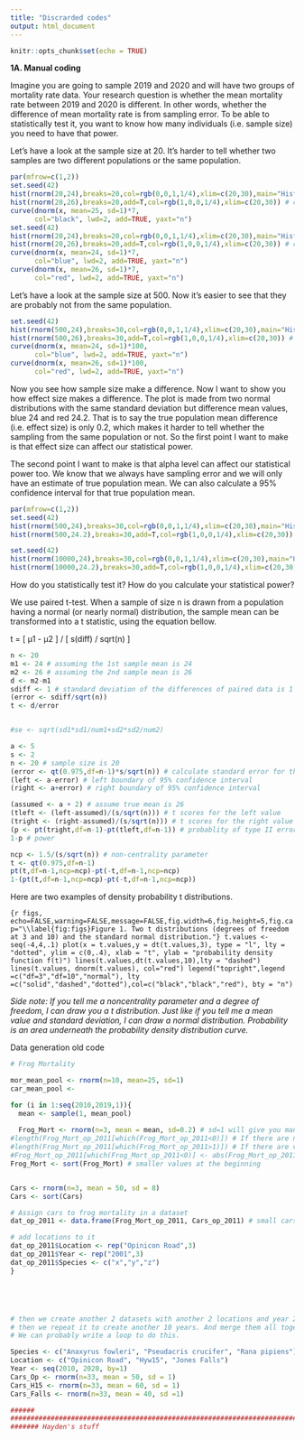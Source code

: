 ```yaml
---
title: "Discrarded codes"
output: html_document
---
```


```r
knitr::opts_chunk$set(echo = TRUE)
```

**1A. Manual coding**

Imagine you are going to sample 2019 and 2020 and will have two groups of mortality rate data. Your research question is whether the mean mortality rate between 2019 and 2020 is different. In other words, whether the difference of mean mortality rate is from sampling error. To be able to statistically test it, you want to know how many individuals (i.e. sample size) you need to have that power. 

Let's have a look at the sample size at 20. It's harder to tell whether two samples are two different populations or the same population. 

```r
par(mfrow=c(1,2))
set.seed(42)
hist(rnorm(20,24),breaks=20,col=rgb(0,0,1,1/4),xlim=c(20,30),main="Histogram (n=20)",xlab="values") # centered at 24 
hist(rnorm(20,26),breaks=20,add=T,col=rgb(1,0,0,1/4),xlim=c(20,30)) # centered at 26
curve(dnorm(x, mean=25, sd=1)*7, 
      col="black", lwd=2, add=TRUE, yaxt="n")
set.seed(42)
hist(rnorm(20,24),breaks=20,col=rgb(0,0,1,1/4),xlim=c(20,30),main="Histogram (n=20)",xlab="values") # centered at 24 
hist(rnorm(20,26),breaks=20,add=T,col=rgb(1,0,0,1/4),xlim=c(20,30)) # centered at 26
curve(dnorm(x, mean=24, sd=1)*7, 
      col="blue", lwd=2, add=TRUE, yaxt="n")
curve(dnorm(x, mean=26, sd=1)*7, 
      col="red", lwd=2, add=TRUE, yaxt="n")
```


Let's have a look at the sample size at 500. Now it's easier to see that they are probably not from the same population. 


```r
set.seed(42)
hist(rnorm(500,24),breaks=30,col=rgb(0,0,1,1/4),xlim=c(20,30),main="Histogram (n=500)",xlab="values") # centered at 24 
hist(rnorm(500,26),breaks=30,add=T,col=rgb(1,0,0,1/4),xlim=c(20,30)) # centered at 26
curve(dnorm(x, mean=24, sd=1)*100, 
      col="blue", lwd=2, add=TRUE, yaxt="n")
curve(dnorm(x, mean=26, sd=1)*100, 
      col="red", lwd=2, add=TRUE, yaxt="n")
```

Now you see how sample size make a difference. Now I want to show you how effect size makes a difference. The plot is made from two normal distributions with the same standard deviation but difference mean values, blue 24 and red 24.2. That is to say the true population mean difference (i.e. effect size) is only 0.2, which makes it harder to tell whether the sampling from the same population or not. So the first point I want to make is that effect size can affect our statistical power. 

The second point I want to make is that alpha level can affect our statistical power too. We know that we always have sampling error and we will only have an estimate of true population mean. We can also calculate a 95% confidence interval for that true population mean. 

```r
par(mfrow=c(1,2))
set.seed(42)
hist(rnorm(500,24),breaks=30,col=rgb(0,0,1,1/4),xlim=c(20,30),main="Histogram (n=500)",xlab="values") # centered at 24 
hist(rnorm(500,24.2),breaks=30,add=T,col=rgb(1,0,0,1/4),xlim=c(20,30)) # centered at 26

set.seed(42)
hist(rnorm(10000,24),breaks=30,col=rgb(0,0,1,1/4),xlim=c(20,30),main="Histogram (n=10000)",xlab="values") # centered at 24 
hist(rnorm(10000,24.2),breaks=30,add=T,col=rgb(1,0,0,1/4),xlim=c(20,30)) # centered at 26
```




How do you statistically test it? How do you calculate your statistical power? 

We use paired t-test. When a sample of size n is drawn from a population having a normal (or nearly normal) distribution, the sample mean can be transformed into a t statistic, using the equation bellow.

t = [ μ1 - μ2 ] / [ s(diff) / sqrt(n) ]


```r
n <- 20
m1 <- 24 # assuming the 1st sample mean is 24 
m2 <- 26 # assuming the 2nd sample mean is 26
d <- m2-m1
sdiff <- 1 # standard deviation of the differences of paired data is 1 
(error <- sdiff/sqrt(n))
t <- d/error


#se <- sqrt(sd1*sd1/num1+sd2*sd2/num2)

a <- 5
s <- 2 
n <- 20 # sample size is 20 
(error <- qt(0.975,df=n-1)*s/sqrt(n)) # calculate standard error for the mean. qt() quantile function for the student t distribution. 
(left <- a-error) # left boundary of 95% confidence interval 
(right <- a+error) # right boundary of 95% confidence interval 

(assumed <- a + 2) # assume true mean is 26 
(tleft <- (left-assumed)/(s/sqrt(n))) # t scores for the left value
(tright <- (right-assumed)/(s/sqrt(n))) # t scores for the right value
(p <- pt(tright,df=n-1)-pt(tleft,df=n-1)) # probablity of type II error
1-p # power

ncp <- 1.5/(s/sqrt(n)) # non-centrality parameter
t <- qt(0.975,df=n-1) 
pt(t,df=n-1,ncp=ncp)-pt(-t,df=n-1,ncp=ncp)
1-(pt(t,df=n-1,ncp=ncp)-pt(-t,df=n-1,ncp=ncp))
```


Here are two examples of density probability t distributions. 

```{r figs, echo=FALSE,warning=FALSE,message=FALSE,fig.width=6,fig.height=5,fig.cap="\\label{fig:figs}Figure 1. Two t distributions (degrees of freedom at 3 and 10) and the standard normal distribution."}
t.values <- seq(-4,4,.1)
plot(x = t.values,y = dt(t.values,3), type = "l", lty = "dotted", ylim = c(0,.4), xlab = "t", ylab = "probability density function f(t)")
lines(t.values,dt(t.values,10),lty = "dashed")
lines(t.values, dnorm(t.values), col="red")
legend("topright",legend =c("df=3","df=10","normal"), lty =c("solid","dashed","dotted"),col=c("black","black","red"), bty = "n")
```

*Side note: If you tell me a noncentrality parameter and a degree of freedom, I can draw you a t distribution. Just like if you tell me a mean value and standard deviation, I can draw a normal distribution. Probability is an area underneath the probability density distribution curve.*


Data generation old code



```r
# Frog Mortality 

mor_mean_pool <- rnorm(n=10, mean=25, sd=1)
car_mean_pool <- 

for (i in 1:seq(2010,2019,1)){
  mean <- sample(1, mean_pool) 
  
  Frog_Mort <- rnorm(n=3, mean = mean, sd=0.2) # sd=1 will give you many negative values and values over 1
#length(Frog_Mort_op_2011[which(Frog_Mort_op_2011<0)]) # If there are negative values, we could change them to positive
#length(Frog_Mort_op_2011[which(Frog_Mort_op_2011>1)]) # If there are values over 1, need to delete them 
#Frog_Mort_op_2011[which(Frog_Mort_op_2011<0)] <- abs(Frog_Mort_op_2011[which(Frog_Mort_op_2011<0)])
Frog_Mort <- sort(Frog_Mort) # smaller values at the beginning


Cars <- rnorm(n=3, mean = 50, sd = 8) 
Cars <- sort(Cars)

# Assign cars to frog mortality in a dataset 
dat_op_2011 <- data.frame(Frog_Mort_op_2011, Cars_op_2011) # small cars have small frog mortality 

# add locations to it 
dat_op_2011$Location <- rep("Opinicon Road",3)
dat_op_2011$Year <- rep("2001",3)
dat_op_2011$Species <- c("x","y","z")
}





# then we create another 2 datasets with another 2 locations and year 2001 (the mean and sd for cars and frog mortality can be changed), we can merge them together. Year 2001 will be complete.
# then we repeat it to create another 10 years. And merge them all together. 
# We can probably write a loop to do this. 

Species <- c("Anaxyrus fowleri", "Pseudacris crucifer", "Rana pipiens")
Location <- c("Opinicon Road", "Hyw15", "Jones Falls")
Year <- seq(2010, 2020, by=1)
Cars_Op <- rnorm(n=33, mean = 50, sd = 1)
Cars_H15 <- rnorm(n=33, mean = 60, sd = 1)
Cars_Falls <- rnorm(n=33, mean = 40, sd =1)

######
#######################################################################################################
####### Hayden's stuff
```

